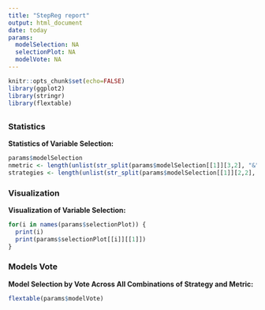 ```yaml
---
title: "StepReg report"
output: html_document
date: today
params:
  modelSelection: NA
  selectionPlot: NA
  modelVote: NA
---
```


```r
knitr::opts_chunk$set(echo=FALSE)
library(ggplot2)
library(stringr)
library(flextable)
```

## {.tabset}

### Statistics

**Statistics of Variable Selection:**

```r
params$modelSelection
nmetric <- length(unlist(str_split(params$modelSelection[[1]][3,2], "&")))
strategies <- length(unlist(str_split(params$modelSelection[[1]][2,2], "&")))
```

### Visualization

**Visualization of Variable Selection:**
```r
for(i in names(params$selectionPlot)) {
  print(i)
  print(params$selectionPlot[[i]][[1]])
}
```

### Models Vote

**Model Selection by Vote Across All Combinations of Strategy and Metric:**

```r
flextable(params$modelVote)
```